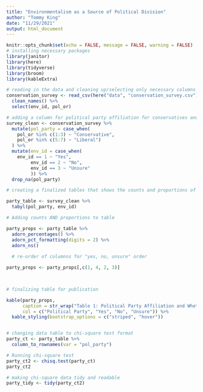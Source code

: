 ```yaml
---
title: "Environmentalism as a Source of Political Division"
author: "Tommy King"
date: "11/29/2021"
output: html_document
---
```


```r
knitr::opts_chunk$set(echo = FALSE, message = FALSE, warning = FALSE)
# installing necessary packages
library(janitor)
library(here)
library(tidyverse)
library(broom)
library(kableExtra)

# reading in the data and cleaning up/selecting only necessary columns
conservation_survey <- read_csv(here("data", "conservation_survey.csv")) %>% 
  clean_names() %>% 
  select(env_id, pol_or)

```

```r
# adding a column for political party affiliation for conservatives and liberals and excluding all other affiliations
survey_clean <- conservation_survey %>% 
  mutate(pol_party = case_when(
    pol_or %in% c(1:3) ~ "Conservative", 
    pol_or %in% c(5:7) ~ "Liberal")
  ) %>% 
  mutate(env_id = case_when(
    env_id == 1 ~ "Yes", 
         env_id == 2 ~ "No", 
         env_id == 3 ~ "Unsure"
         )) %>% 
  drop_na(pol_party)
```

```r
# creating a finalized tables that shows the counts and proportions of liberal and conservative survey respondents who consider themselves environmentalists or not. 

party_table <- survey_clean %>% 
  tabyl(pol_party, env_id)

# Adding counts AND proportions to table

party_props <- party_table %>% 
  adorn_percentages() %>% 
  adorn_pct_formatting(digits = 2) %>% 
  adorn_ns() 
  
  # re-order of columnns for "yes, no, unsure" order

party_props <- party_props[,c(1, 4, 2, 3)]
  


# finalizing table for publication

kable(party_props, 
      caption = str_wrap("Table 1: Political Party Affiliation and Whether or Not they Consider Themselves to be Environmentalists"), 
      col = c("Political Party", "Yes", "No", "Unsure")) %>% 
  kable_styling(bootstrap_options = c("striped", "hover"))



```

```r
# changing data table to chi-square test format
party_ct <- party_table %>% 
  column_to_rownames(var = "pol_party")
```

```r
# Running chi-square test 
party_ct2 <- chisq.test(party_ct)
party_ct2

# making chi-square data tidy and readable
party_tidy <- tidy(party_ct2)
```

